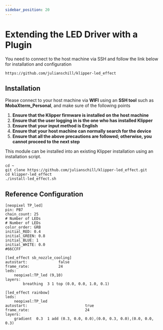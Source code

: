 ```yaml
---
sidebar_position: 20
---
```



# Extending the LED Driver with a Plugin

You need to connect to the host machine via SSH and follow the link below for installation and configuration

```
https://github.com/julianschill/klipper-led_effect
```

## Installation

Please connect to your host machine via **WIFI** using an **SSH tool** such as **MobaXterm_Personal**, and make sure of the following points

1. **Ensure that the Klipper firmware is installed on the host machine**
2. **Ensure that the user logging in is the one who has installed Klipper**
3. **Ensure that your input method is English**
4. **Ensure that your host machine can normally search for the device**
5. **Ensure that all the above precautions are followed; otherwise, you cannot proceed to the next step**

This module can be installed into an existing Klipper installation using an installation script.

```
cd ~
git clone https://github.com/julianschill/klipper-led_effect.git
cd klipper-led_effect
./install-led_effect.sh
```

## Reference Configuration

```
[neopixel TP_led]
pin: PB7
chain_count: 25
# Number of LEDs
# Number of LEDs
color_order: GRB
initial_RED: 0.4    
initial_GREEN: 0.8
initial_BLUE: 1
initial_WHITE: 0.0
#66CCFF 

[led_effect sb_nozzle_cooling]
autostart:              false
frame_rate:             24
leds:
    neopixel:TP_led (9,10)
layers:
        breathing  3 1 top (0.0, 0.0, 1.0, 0.1)

[led_effect rainbow]
leds:
    neopixel:TP_led
autostart:                          true
frame_rate:                         24
layers:
    gradient  0.3  1 add (0.3, 0.0, 0.0),(0.0, 0.3, 0.0),(0.0, 0.0, 0.3)

```